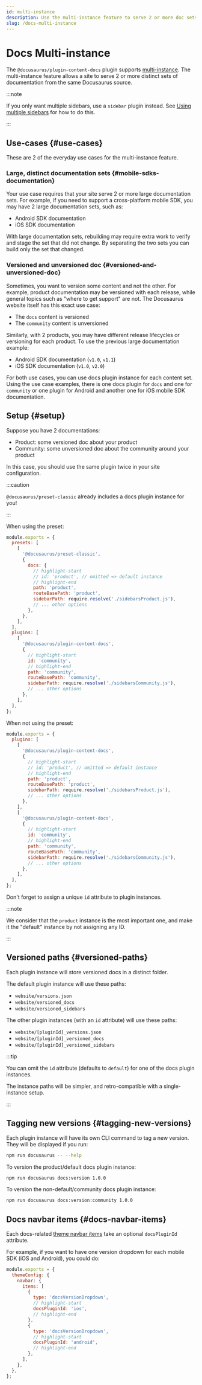 ```yaml
---
id: multi-instance
description: Use the multi-instance feature to serve 2 or more doc sets.
slug: /docs-multi-instance
---
```


# Docs Multi-instance

The `@docusaurus/plugin-content-docs` plugin supports [multi-instance](../../using-plugins.mdx#multi-instance-plugins-and-plugin-ids). The multi-instance feature allows a site to serve 2 or more distinct sets of documentation from the same Docusaurus source.

:::note

If you only want multiple sidebars, use a `sidebar` plugin instead. See [Using multiple sidebars](./sidebar/multiple-sidebars.mdx) for how to do this.

:::

## Use-cases {#use-cases}

These are 2 of the everyday use cases for the multi-instance feature.

### Large, distinct documentation sets {#mobile-sdks-documentation}

Your use case requires that your site serve 2 or more large documentation sets. For example, if you need to support a cross-platform mobile SDK, you may have 2 large documentation sets, such as:

- Android SDK documentation
- iOS SDK documentation

With large documentation sets, rebuilding may require extra work to verify and stage the set that did not change. By separating the two sets you can build only the set that changed.

### Versioned and unversioned doc {#versioned-and-unversioned-doc}

Sometimes, you want to version some content and not the other. For example, product documentation may be versioned with each release, while general topics such as  "where to get support" are not. The Docusaurus website itself has this exact use case:

- The `docs` content is versioned
- The `community` content is unversioned

Similarly, with 2 products, you may have different release lifecycles or versioning for each product.  To use the previous large documentation example:

- Android SDK documentation (`v1.0`, `v1.1`)
- iOS SDK documentation (`v1.0`, `v2.0`)

For both use cases, you can use docs plugin instance for each content set. Using the use case examples, there is one docs plugin for `docs` and one for `community` or one plugin for Android and another one for iOS mobile SDK documentation.

## Setup {#setup}

Suppose you have 2 documentations:

- Product: some versioned doc about your product
- Community: some unversioned doc about the community around your product

In this case, you should use the same plugin twice in your site configuration.

:::caution

`@docusaurus/preset-classic` already includes a docs plugin instance for you!

:::

When using the preset:

```js title="docusaurus.config.js"
module.exports = {
  presets: [
    [
      '@docusaurus/preset-classic',
      {
        docs: {
          // highlight-start
          // id: 'product', // omitted => default instance
          // highlight-end
          path: 'product',
          routeBasePath: 'product',
          sidebarPath: require.resolve('./sidebarsProduct.js'),
          // ... other options
        },
      },
    ],
  ],
  plugins: [
    [
      '@docusaurus/plugin-content-docs',
      {
        // highlight-start
        id: 'community',
        // highlight-end
        path: 'community',
        routeBasePath: 'community',
        sidebarPath: require.resolve('./sidebarsCommunity.js'),
        // ... other options
      },
    ],
  ],
};
```

When not using the preset:

```js title="docusaurus.config.js"
module.exports = {
  plugins: [
    [
      '@docusaurus/plugin-content-docs',
      {
        // highlight-start
        // id: 'product', // omitted => default instance
        // highlight-end
        path: 'product',
        routeBasePath: 'product',
        sidebarPath: require.resolve('./sidebarsProduct.js'),
        // ... other options
      },
    ],
    [
      '@docusaurus/plugin-content-docs',
      {
        // highlight-start
        id: 'community',
        // highlight-end
        path: 'community',
        routeBasePath: 'community',
        sidebarPath: require.resolve('./sidebarsCommunity.js'),
        // ... other options
      },
    ],
  ],
};
```

Don't forget to assign a unique `id` attribute to plugin instances.

:::note

We consider that the `product` instance is the most important one, and make it the "default" instance by not assigning any ID.

:::

## Versioned paths {#versioned-paths}

Each plugin instance will store versioned docs in a distinct folder.

The default plugin instance will use these paths:

- `website/versions.json`
- `website/versioned_docs`
- `website/versioned_sidebars`

The other plugin instances (with an `id` attribute) will use these paths:

- `website/[pluginId]_versions.json`
- `website/[pluginId]_versioned_docs`
- `website/[pluginId]_versioned_sidebars`

:::tip

You can omit the `id` attribute (defaults to `default`) for one of the docs plugin instances.

The instance paths will be simpler, and retro-compatible with a single-instance setup.

:::

## Tagging new versions {#tagging-new-versions}

Each plugin instance will have its own CLI command to tag a new version. They will be displayed if you run:

```bash npm2yarn
npm run docusaurus -- --help
```

To version the product/default docs plugin instance:

```bash npm2yarn
npm run docusaurus docs:version 1.0.0
```

To version the non-default/community docs plugin instance:

```bash npm2yarn
npm run docusaurus docs:version:community 1.0.0
```

## Docs navbar items {#docs-navbar-items}

Each docs-related [theme navbar items](../../api/themes/theme-configuration.mdx#navbar) take an optional `docsPluginId` attribute.

For example, if you want to have one version dropdown for each mobile SDK (iOS and Android), you could do:

```js title="docusaurus.config.js"
module.exports = {
  themeConfig: {
    navbar: {
      items: [
        {
          type: 'docsVersionDropdown',
          // highlight-start
          docsPluginId: 'ios',
          // highlight-end
        },
        {
          type: 'docsVersionDropdown',
          // highlight-start
          docsPluginId: 'android',
          // highlight-end
        },
      ],
    },
  },
};
```

